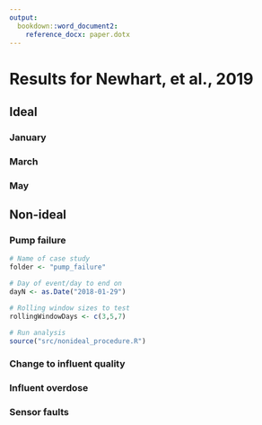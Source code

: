 ```yaml
---
output:
  bookdown::word_document2:
    reference_docx: paper.dotx
---
```

# Results for Newhart, et al., 2019

## Ideal

### January

### March

### May




## Non-ideal

### Pump failure
```r
# Name of case study
folder <- "pump_failure"

# Day of event/day to end on
dayN <- as.Date("2018-01-29")

# Rolling window sizes to test
rollingWindowDays <- c(3,5,7)

# Run analysis
source("src/nonideal_procedure.R")
```


### Change to influent quality

### Influent overdose

### Sensor faults